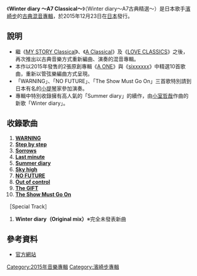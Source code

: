 {{Infobox Album |
| Name           = Winter diary ～A7 Classical～<br><small>Winter diary〜A7古典精選〜</small>
| Type           = Remix
| Cover          = Winter Diary.jpg
| Artist         = [[濱崎步|濱崎步]] 
| Released       = {{flagicon|Japan}} 2015年12月23日
| Recorded       = 
| Genre          = [[日本流行音樂|日本流行音樂]]
| Length         = 
| Label          = [[avex_trax|avex trax]] 
| Producer       = 松浦勝人
| Reviews        = 
| Chart position = 
| Certification  = 
| Last album     = [[LOVE_CLASSICS_(濱崎步專輯)|LOVE CLASSICS]]<br />（2015年）
| This album     = '''Winter diary ～A7 Classical～'''<br />（2015年）
| Next album     = 
| Misc           = {{Extra album cover
  | Upper caption = 
  | Type          = 
  | Cover         = 
 | Lower caption  = 
  }}
}}

《'''Winter diary ～A7 Classical～'''》（Winter diary〜A7古典精選〜）是日本歌手[[濱崎步|濱崎步]]的[[古典音乐|古典]][[混音|混音]][[專輯|專輯]]，於2015年12月23日在[[日本|日本]]發行。

== 說明 ==

*繼《[[MY_STORY_Classical|MY STORY Classical]]》、《[[A_Classical|A Classical]]》及《[[LOVE_CLASSICS_(濱崎步專輯)|LOVE CLASSICS]]》之後，再次推出以古典音樂方式重新編曲、演奏的混音專輯。
*本作以2015年發售的2張原創專輯《[[A_ONE_(濱崎步專輯)|A ONE]]》與《[[sixxxxxx|sixxxxxx]]》中精選10首歌曲，重新以管弦樂編曲方式呈現。
*「WARNING」、「NO FUTURE」、「The Show Must Go On」三首歌特別請到日本有名的[[小提琴|小提琴]]家{{tsl|ja|岡部磨知}}參加演奏。
*專輯中特別收錄擁有高人氣的「Summer diary」的續作，由[[小室哲哉|小室哲哉]]作曲的新歌「Winter diary」。

== 收錄歌曲 ==
# '''[[A_ONE_(濱崎步專輯)|WARNING]]'''
# '''[[sixxxxxx|Step by step]]'''
# ''' [[sixxxxxx|Sorrows]]'''
# '''[[A_ONE_(濱崎步專輯)|Last minute]]'''
# '''[[sixxxxxx|Summer diary]]'''
# '''[[sixxxxxx|Sky high]]'''
# '''[[A_ONE_(濱崎步專輯)|NO FUTURE]]'''
# '''[[A_ONE_(濱崎步專輯)|Out of control]]'''
# '''[[A_ONE_(濱崎步專輯)|The GIFT]]'''
# '''[[A_ONE_(濱崎步專輯)|The Show Must Go On]]'''
［Special Track］
# '''Winter diary（Original mix）'''※完全未發表新曲

== 參考資料 ==
*[http://www.avexnet.or.jp/ayu/jp/discography/ 官方網站]{{Wayback|url=http://www.avexnet.or.jp/ayu/jp/discography/ |date=20111209030334 }}
{{Ayumi Hamasaki albums}}
[[Category:2015年音樂專輯|Category:2015年音樂專輯]]
[[Category:濱崎步專輯|Category:濱崎步專輯]]